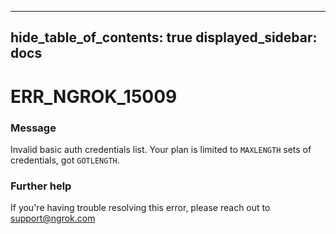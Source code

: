 

---
hide_table_of_contents: true
displayed_sidebar: docs
---


# ERR_NGROK_15009

### Message
Invalid basic auth credentials list. Your plan is limited to `MAXLENGTH` sets of credentials, got `GOTLENGTH`.

<ErrorDetails />



### Further help
If you're having trouble resolving this error, please reach out to [support@ngrok.com](mailto:support@ngrok.com?subject=Help%20with%20ERR_NGROK_15009)


